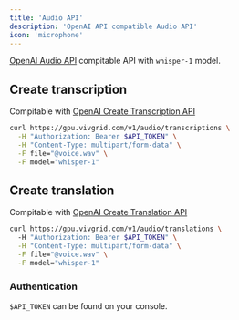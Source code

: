 ```yaml
---
title: 'Audio API'
description: 'OpenAI API compatible Audio API'
icon: 'microphone'
---
```


[OpenAI Audio API](https://platform.openai.com/docs/api-reference/audio) compitable API with `whisper-1` model.

## Create transcription

Compitable with [OpenAI Create Transcription API](https://platform.openai.com/docs/api-reference/audio/createTranscription)

```sh
curl https://gpu.vivgrid.com/v1/audio/transcriptions \
  -H "Authorization: Bearer $API_TOKEN" \
  -H "Content-Type: multipart/form-data" \
  -F file="@voice.wav" \
  -F model="whisper-1"
```

## Create translation 

Compitable with [OpenAI Create Translation API](https://platform.openai.com/docs/api-reference/audio/createTranslation)


```sh
curl https://gpu.vivgrid.com/v1/audio/translations \  
  -H "Authorization: Bearer $API_TOKEN" \
  -H "Content-Type: multipart/form-data" \
  -F file="@voice.wav" \
  -F model="whisper-1"
```

### Authentication

`$API_TOKEN` can be found on your console.
